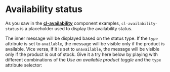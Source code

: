 
<Meta of={Stories} />

# Availability status

As you saw in the [**cl-availability**](?path=/docs/components-availability-cl-availability--docs) component examples, `cl-availability-status` is a placeholder used to display the availability status.

The inner message will be displayed based on the status type. If the `type` attribute is set to `available`, the message will be visible only if the product is available. Vice versa, if it is set to `unavailable`, the message will be visible only if the product is out of stock. Give it a try here below by playing with different combinations of the *Use an available product toggle* and the `type` attribute selector:

<Canvas of={Stories.Basic} />

<Controls of={Stories.Basic} />
